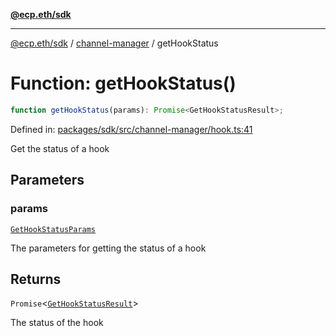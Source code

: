 [**@ecp.eth/sdk**](../../index.mdx)

***

[@ecp.eth/sdk](/sdk-reference/index.mdx) / [channel-manager](/sdk-reference/channel-manager/index.mdx) / getHookStatus

# Function: getHookStatus()

```ts
function getHookStatus(params): Promise<GetHookStatusResult>;
```

Defined in: [packages/sdk/src/channel-manager/hook.ts:41](https://github.com/ecp-eth/comments-monorepo/blob/main/packages/sdk/src/channel-manager/hook.ts#L41)

Get the status of a hook

## Parameters

### params

[`GetHookStatusParams`](/sdk-reference/channel-manager/type-aliases/GetHookStatusParams.mdx)

The parameters for getting the status of a hook

## Returns

`Promise`\<[`GetHookStatusResult`](/sdk-reference/channel-manager/type-aliases/GetHookStatusResult.mdx)\>

The status of the hook
